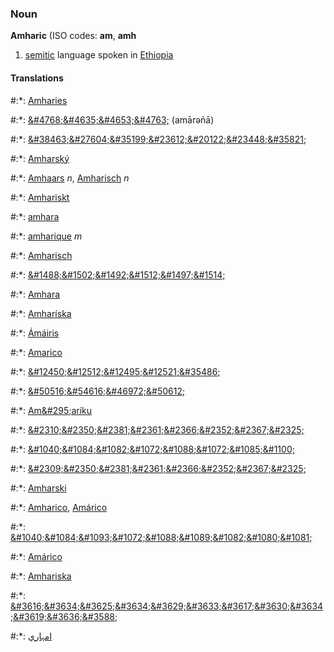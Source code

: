 ===Noun===
'''Amharic''' (ISO codes: '''am''', '''amh'''

#[[semitic]] language spoken in [[Ethiopia]]

====Translations====
#:*{{af}}: [[Amharies]]
#:*{{am}}: [[&#4768;&#4635;&#4653;&#4763;]] (am&#257;r&#601;ñ&#257;)
#:*{{zh}}: [[&#38463;&#27604;&#35199;&#23612;&#20122;&#23448;&#35821;]]
#:*{{cs}}: [[Amharský]]
#:*{{nl}}: [[Amhaars]] ''n'', [[Amharisch]] ''n''
#:*{{fo}}: [[Amhariskt]]
#:*{{fi}}: [[amhara]]
#:*{{fr}}: [[amharique]] ''m''
#:*{{de}}: [[Amharisch]]
#:*{{he}}: [[&#1488;&#1502;&#1492;&#1512;&#1497;&#1514;]]
#:*{{hu}}: [[Amhara]]
#:*{{is}}: [[Amharíska]]
#:*{{ga}}: [[Ámáiris]]
#:*{{it}}: [[Amarico]]
#:*{{ja}}: [[&#12450;&#12512;&#12495;&#12521;&#35486;]]
#:*{{ko}}: [[&#50516;&#54616;&#46972;&#50612;]]
#:*{{mt}}: [[Am&#295;ariku]]
#:*{{mr}}: [[&#2310;&#2350;&#2381;&#2361;&#2366;&#2352;&#2367;&#2325;]]
#:*{{mdf}}: [[&#1040;&#1084;&#1082;&#1072;&#1088;&#1072;&#1085;&#1100;]]
#:*{{ne}}: [[&#2309;&#2350;&#2381;&#2361;&#2366;&#2352;&#2367;&#2325;]]
#:*{{pl}}: [[Amharski]]
#:*{{pt}}: [[Amharico]], [[Amárico]]
#:*{{ru}}: [[&#1040;&#1084;&#1093;&#1072;&#1088;&#1089;&#1082;&#1080;&#1081;]]
#:*{{es}}: [[Amárico]]
#:*{{sv}}: [[Amhariska]]
#:*{{th}}: [[&#3616;&#3634;&#3625;&#3634;&#3629;&#3633;&#3617;&#3630;&#3634;&#3619;&#3636;&#3588;]]
#:*{{ur}}: [[امہاري]]
